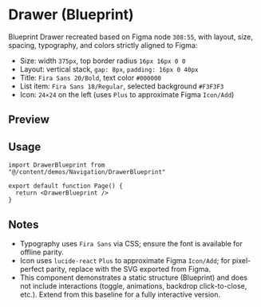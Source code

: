 
# Drawer (Blueprint)

Blueprint Drawer recreated based on Figma node `308:55`, with layout, size, spacing, typography, and colors strictly aligned to Figma:
- Size: width `375px`, top border radius `16px 16px 0 0`
- Layout: vertical stack, `gap: 8px`, `padding: 16px 0 40px`
- Title: `Fira Sans 20/Bold`, text color `#000000`
- List item: `Fira Sans 18/Regular`, selected background `#F3F3F3`
- Icon: `24×24` on the left (uses `Plus` to approximate Figma `Icon/Add`)

## Preview

<Demo title="Figma Parity Preview" description="Visual parity with Figma Drawer (Blueprint)">
  <DrawerBlueprint />
</Demo>

## Usage

```tsx
import DrawerBlueprint from "@/content/demos/Navigation/DrawerBlueprint"

export default function Page() {
  return <DrawerBlueprint />
}
```

## Notes

- Typography uses `Fira Sans` via CSS; ensure the font is available for offline parity.
- Icon uses `lucide-react` `Plus` to approximate Figma `Icon/Add`; for pixel-perfect parity, replace with the SVG exported from Figma.
- This component demonstrates a static structure (Blueprint) and does not include interactions (toggle, animations, backdrop click-to-close, etc.). Extend from this baseline for a fully interactive version.